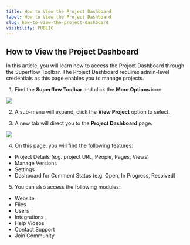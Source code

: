 ```yaml
---
title: How to View the Project Dashboard
label: How to View the Project Dashboard
slug: how-to-view-the-project-dashboard
visibility: PUBLIC
---
```

## How to View the Project Dashboard

In this article, you will learn how to access the Project Dashboard through the Superflow Toolbar. The Project Dashboard requires admin-level credentials as this page enables you to manage projects.

1. Find the **Superflow Toolbar** and click the **More Options** icon.

 
![](https://cdn.hashnode.com/res/hashnode/image/upload/v1733293665232/CTKx6IfYG.png?auto=format)
 

2. A sub-menu will expand, click the **View Project** option to select.

3. A new tab will direct you to the **Project Dashboard** page.

 
![](https://cdn.hashnode.com/res/hashnode/image/upload/v1733293682762/W-Oh3bdlU.png?auto=format)
 

4. On this page, you will find the following features:

* Project Details (e.g. project URL, People, Pages, Views)
* Manage Versions
* Settings
* Dashboard for Comment Status (e.g. Open, In Progress, Resolved)

5. You can also access the following modules:

* Website
* Files
* Users
* Integrations
* Help Videos
* Contact Support
* Join Community
